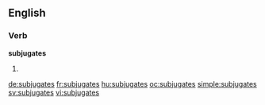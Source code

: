 ==English==

===Verb===
'''subjugates'''

# {{third-person singular of|subjugate}}

[[de:subjugates]]
[[fr:subjugates]]
[[hu:subjugates]]
[[oc:subjugates]]
[[simple:subjugates]]
[[sv:subjugates]]
[[vi:subjugates]]